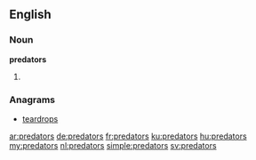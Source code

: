 ==English==

===Noun===
'''predators'''

# {{plural of|predator}}

===Anagrams===
* [[teardrops#English|teardrops]]

[[ar:predators]]
[[de:predators]]
[[fr:predators]]
[[ku:predators]]
[[hu:predators]]
[[my:predators]]
[[nl:predators]]
[[simple:predators]]
[[sv:predators]]
